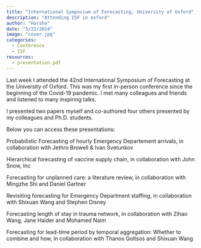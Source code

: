 ```yaml
---
title: "International Symposium of Forecasting, University of Oxford"
description: "Attending ISF in oxford"
author: "Harsha"
date: "5/22/2024"
image: "cover.jpg"
categories:
  - Conference
  - ISF
resources:
  - presentation.pdf
---
```


Last week I attended the 42nd International Symposium of Forecasting at the University of Oxford. This was my first in-person conference since the beginning of the Covid-19 pandemic. I met many colleagues and friends and listened to many inspiring talks.

I presented two papers myself and co-authored four others presented by my colleagues and Ph.D. students.

Below you can access these presentations:

Probabilistic Forecasting of hourly Emergency Departement arrivals, in collaboration with Jethro Browell & Ivan Svetunkov

Hierarchical forecasting of vaccine supply chain, in collaboration with John Snow, Inc

Forecasting for unplanned care: a literature review, in collaboration with Mingzhe Shi and Daniel Gartner

Revisiting forecasting for Emergency Department staffing, in collaboration with Shixuan Wang and Stephen Disney

Forecasting length of stay in trauma network, in collaboration with Zihao Wang, Jane Haider and Mohamed Naim

Forecasting for lead-time period by temporal aggregation: Whether to combine and how, in collaboration with Thanos Goltsos and Shixuan Wang